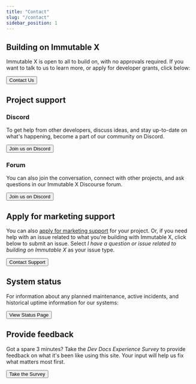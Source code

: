 ```yaml
---
title: "Contact"
slug: "/contact"
sidebar_position: 1
---
```



## Building on Immutable X

Immutable X is open to all to build on, with no approvals required. If you want to talk to us to learn more, or apply for developer grants, click below:

<a href="https://www.immutable.com/contact"><Button>Contact Us</Button></a>

## Project support

### Discord
To get help from other developers, discuss ideas, and stay up-to-date on what's happening, become a part of our community on Discord.

<a href="https://discord.gg/TkVumkJ9D6"><Button>Join us on Discord</Button></a><br />

### Forum

You can also join the conversation, connect with other projects, and ask questions in our Immutable X Discourse forum. 

<a href="https://forum.immutable.com"><Button>Join us on Discord</Button></a>

## Apply for marketing support

You can also [apply for marketing support](./marketing-support.mdx) for your project. Or, if you need help with an issue related to what you're building with Immutable X, click below to submit an issue. Select *I have a question or issue related to building on Immutable X* as your issue type.  

<a href="https://support.immutable.com"><Button>Contact Support</Button></a>


## System status

For information about any planned maintenance, active incidents, and historical uptime information for our systems:

<a href="https://status.immutable.com/"><Button>View Status Page</Button></a>


## Provide feedback

Got a spare 3 minutes? Take the *Dev Docs Experience Survey* to provide feedback on what it's been like using this site. Your input will help us fix what matters most first.

<a href="https://forms.gle/zYbUhjNWsVvt6G4v7/"><Button>Take the Survey</Button></a>